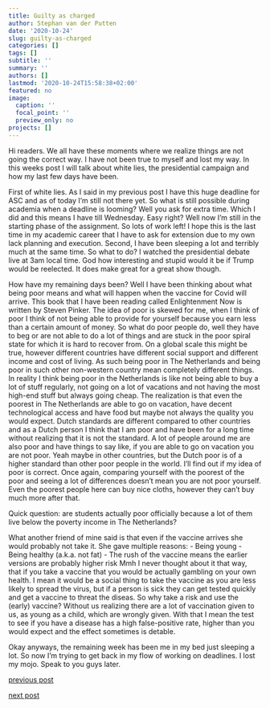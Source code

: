 ```yaml
---
title: Guilty as charged
author: Stephan van der Putten
date: '2020-10-24'
slug: guilty-as-charged
categories: []
tags: []
subtitle: ''
summary: ''
authors: []
lastmod: '2020-10-24T15:58:38+02:00'
featured: no
image:
  caption: ''
  focal_point: ''
  preview_only: no
projects: []
---
```


Hi readers. We all have these moments where we realize things are not going the correct way. I have not been true to myself and lost my way. In this weeks post I will talk about white lies, the presidential campaign and how my last few days have been. 

First of white lies. As I said in my previous post I have this huge deadline for ASC and as of today I'm still not there yet. So what is still possible during academia when a deadline is looming? Well you ask for extra time. Which I did and this means I have till Wednesday. Easy right? Well now I'm still in the starting phase of the assignment. So lots of work left! I hope this is the last time in my academic career that I have to ask for extension due to my own lack planning and execution. Second, I have been sleeping a lot and terribly much at the same time. So what to do? I watched the presidential debate live at 3am local time. God how interesting and stupid would it be if Trump would be reelected. It does make great for a great show though.

How have my remaining days been? Well I have been thinking about what being poor means and what will happen when the vaccine for Covid will arrive. This book that I have been reading called Enlightenment Now is written by Steven Pinker. The idea of poor is skewed for me, when I think of poor I think of not being able to provide for yourself because you earn less than a certain amount of money. So what do poor people do, well they have to beg or are not able to do a lot of things and are stuck in the poor spiral state for which it is hard to recover from. On a global scale this might be true, however different countries have different social support and different income and cost of living. As such being poor in The Netherlands and being poor in such other non-western country mean completely different things. In reality I think being poor in the Netherlands is like not being able to buy a lot of stuff regularly, not going on a lot of vacations and not having the most high-end stuff but always going cheap. The realization is that even the poorest in The Netherlands are able to go on vacation, have decent technological access and have food but maybe not always the quality you would expect. Dutch standards are different compared to other countries and as a Dutch person I think that I am poor and have been for a long time without realizing that it is not the standard. A lot of people around me are also poor and have things to say like, if you are able to go on vacation you are not poor. Yeah maybe in other countries, but the Dutch poor is of a higher standard than other poor people in the world. I'll find out if my idea of poor is correct. Once again, comparing yourself with the poorest of the poor and seeing a lot of differences doesn't mean you are not poor yourself. Even the poorest people here can buy nice cloths, however they can't buy much more after that. 

Quick question: are students actually poor officially because a lot of them live below the poverty income in The Netherlands?

What another friend of mine said is that even if the vaccine arrives she would probably not take it. She gave multiple reasons:
- Being young
- Being healthy (a.k.a. not fat)
- The rush of the vaccine means the earlier versions are probably higher risk
Mmh I never thought about it that way, that if you take a vaccine that you would be actually gambling on your own health. I mean it would be a social thing to take the vaccine as you are less likely to spread the virus, but if a person is sick they can get tested quickly and get a vaccine to threat the diseas. So why take a risk and use the (early) vaccine? Without us realizing there are a lot of vaccination given to us, as young as a child, which are wrongly given. With that I mean the test to see if you have a disease has a high false-positive rate, higher than you would expect and the effect sometimes is detable. 

Okay anyways, the remaining week has been me in my bed just sleeping a lot. So now I'm trying to get back in my flow of working on deadlines. I lost my mojo. Speak to you guys later. 

  
[previous post](/2020/10/19/alright-you-got-me)

[next post](#)
